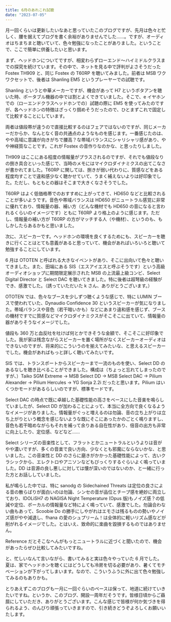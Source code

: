 ```yaml
---
title: 6月のあれこれ試聴
date: "2023-07-05"
---
```


月一回くらいは更新したいなあと思っていたこのブログですが、先月は色々と忙しく、腰を据えてブログを書く余裕がありませんでした……。ですが、オーディオはちまちまと聴いていて、色々勉強になったことがありました。ということで、ここで簡単に供養したいと思います。

まず、ヘッドホンについてですが、相変わらずローエンド〜ハイミドルクラスまでの探究を続けています。その中で、ネットを見る中で評判がよさそうだった Fostex TH909 と、同じ Fostex の T60RP を聴いてみました。前者は MSB ワクワクセットで、後者は Shanling EM5 というプレーヤーでの試聴です。

Shanling というと中華メーカーですが、機会があって H7 というポタアンを聴いた時、ポータブル機器の中では割とよくできていました。そこで、e イヤホンでの（ローエンドクラスヘッドホンでの）試聴の際に EM5 を使ってみたのですが、各ヘッドホンの特徴はざっくり掴めそうだったので、ひとまずこれで固定して比較することにしています。

両者は値段帯が違うので直接比較するのはフェアではないのですが、同じメーカーだからか、なんとなく音の共通点のようなものを感じます。一番感じたのは、やや高域に意識が向きがちで腰高？な帯域バランスにシャリシャリ感があり、やや神経質なことです。これが Fostex の音作りなのかな、と思ったりしました。

TH909 はここにある程度の情報量がプラスされるのですが、それでも値段なりの捌き具合といった感じで、当時のメモにはマイクロダイナミクスの出てこなさが書かれてました。T60RP に関しては、捌きが弱い代わりに、質感などをある程度均すことで違和感少なく聴かせていて、うまく補えないよりは好印象でした。ただし、もともとの器はそこまで大きくなさそうでした。

T60RP はよく低価格帯でのおすすめに上がってきて、HD650 などと比較されることが多いようです。音色や帯域バランスは HD650 がニュートラル感覚に非常に優れており、情報量の器、補い方（どんな機材でも HD650 の音になると言われるくらいのイメージです）ともに T60RP より格上のように感じます。ただし、情報量の補い方が T60RP の方がマッチする人（や機材）、というのも、もしかしたらあるかもと思いました。

次に、スピーカーです。ヘッドホンの環境を良くするためにも、スピーカーを聴きに行くことはとても意義があると思っていて、機会があればいろいろと聴いて勉強することにしています。

6 月は OTOTEN と呼ばれる大きなイベントがあり、そこに出向いて色々と聴いてきました。また、田端にある SIS（エスアイエスと呼ぶそうです）という高級オーディオショップに期間限定展示された MSB の上流最上級コンビ、Select Digital Director と Select DAC を聴いてきました。特に後者は超弩級の経験ができ、感激でした。（誘っていただいた k さん、ありがとうございます。）

OTOTEN では、色々なブースを少しずつ聴くような感じで、特に LUMIN ブースで使われていた、Dynaudio Confidence 30 というスピーカーが気になりました。帯域バランスや音色（若干暗いかも）などにあまり違和感を感じず、ブースの機材ですでに質感などマイクロダイナミクスがそこそこに出ていて、情報量の器がありそうなイメージでした。

値段も 360 万と血反吐を吐けば何とかできそうな金額で、そこそこに好印象でした。我が家は残念ながらスピーカーを置く場所がなくスピーカーオーディオはできないのですが、将来的にこういうのを揃えてみたいな、と思えるスピーカーでした。機会があればもっと詳しく聴いてみたいです。

SIS では、トランスポートからスピーカーまで一流のものを使い、Select DD のあるなしを聴き比べることができました。構成は（ちょっと忘れてしまったのですが、）Taiko SGM Extreme → MSB Select DD → MSB Select DAC → Pilium Alexander → Pilium Hercules → YG Sonja 2.2i だったと思います。Pilium はいくつかモードがあるらしいのですが、標準モードです。

Select DAC の時点で既に卓越した基礎性能の高さをベースにした音楽を鳴らしていましたが、Select DD が加わることによって、本当に全方向で良くなるようなイメージがありました。情報量がぐっと増えるのは勿論、音の立ち上がりは立ち上がりという概念を感じないような既にそこにあったかのごとく鳴りますし、音色も若干暗めながらもそれを補って余りある自在性があり、倍音の出方も非常に向上したり、定位感、などなど……

Select シリーズの音楽性として、フラットとかニュートラルというよりは音がやや濃いですが、多くの音楽で良い方向、少なくとも邪魔にならないかな、と思いました。この音楽性と DD のさらに磨きがかかった基礎性能によって、古いクラシックから、エレクトロやアニソンなどもびっくりするぐらいよく鳴っていました。DD は音源の良し悪しに対しては懐が深いのではないのか、と一緒に行った方とお話ししていました。

私が鳴らした中では、特に sanodg の Sidechained Threats は定位の良さによる音の散らばりが面白いのは勿論、シンセの音が品位とチープ感を絶妙に両立しており、IDOLiSH7 の NAGISA Night Temperature (Opus 版)もノイズ感？の低減や定位、ボーカルの情報量など特によく鳴っていて、感激でした。勿論合わない曲もあって、Scoobie Do の勝手にしやがれはエモさは残るものの勢いやノイズ感がやや減退し、fhana の愛のシュプリーム！は全体的に軽いリズム感などが削がれるイメージでした。とはいえ、致命的に楽曲を毀損するものではありません。

Reference だとそこなへんがもっとニュートラルに近づくと聞いたので、機会があったらぜひ比較してみたいですね。

と、忙しいなんて言いながら、書いてみると実は色々やっていた 6 月でした。夏は、家でヘッドホンを聴くにはどうしても冷房を切る必要があり、暑くてモチベーションが下がってしまいます。なので、こういうふうに外に出て色々勉強してみるのもありかも。

とりあえずこのブログも一月に一回ぐらいのペースは保って、地道に続けていきたいですね。というか、このブログ、開設一周年だそうです。皆様日頃からご贔屓にしていただき、ありがとうございます。こんな感じで皆様が何か気づきを得られるよう、のんびり頑張っていきますので、引き続きどうぞよろしくお願いいたします。

